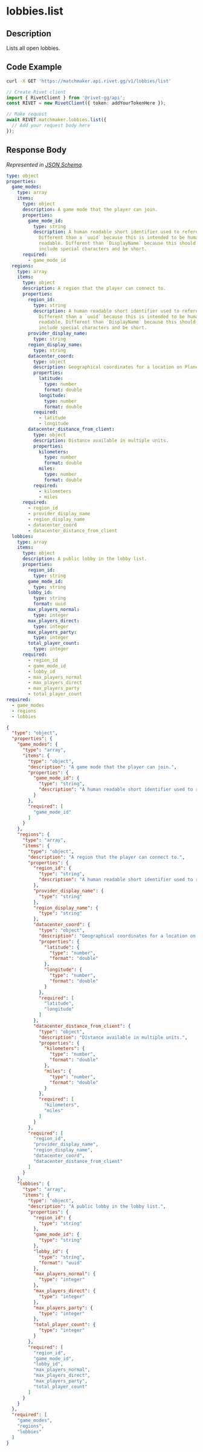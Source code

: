 
# lobbies.list

## Description

Lists all open lobbies.


## Code Example

<CodeGroup title='Request' tag='GET' label='https://matchmaker.api.rivet.gg/v1/lobbies/list'>

```bash {{ title: 'cURL' }}
curl -X GET 'https://matchmaker.api.rivet.gg/v1/lobbies/list'
```

```ts
// Create Rivet client
import { RivetClient } from '@rivet-gg/api';
const RIVET = new RivetClient({ token: addYourTokenHere });

// Make request
await RIVET.matchmaker.lobbies.list({
  // Add your request body here
});
```

</CodeGroup>


## Response Body

_Represented in [JSON Schema](https://json-schema.org/)._

<CodeGroup title='Response'>

```yaml
type: object
properties:
  game_modes:
    type: array
    items:
      type: object
      description: A game mode that the player can join.
      properties:
        game_mode_id:
          type: string
          description: A human readable short identifier used to references resources.
            Different than a `uuid` because this is intended to be human
            readable. Different than `DisplayName` because this should not
            include special characters and be short.
      required:
        - game_mode_id
  regions:
    type: array
    items:
      type: object
      description: A region that the player can connect to.
      properties:
        region_id:
          type: string
          description: A human readable short identifier used to references resources.
            Different than a `uuid` because this is intended to be human
            readable. Different than `DisplayName` because this should not
            include special characters and be short.
        provider_display_name:
          type: string
        region_display_name:
          type: string
        datacenter_coord:
          type: object
          description: Geographical coordinates for a location on Planet Earth.
          properties:
            latitude:
              type: number
              format: double
            longitude:
              type: number
              format: double
          required:
            - latitude
            - longitude
        datacenter_distance_from_client:
          type: object
          description: Distance available in multiple units.
          properties:
            kilometers:
              type: number
              format: double
            miles:
              type: number
              format: double
          required:
            - kilometers
            - miles
      required:
        - region_id
        - provider_display_name
        - region_display_name
        - datacenter_coord
        - datacenter_distance_from_client
  lobbies:
    type: array
    items:
      type: object
      description: A public lobby in the lobby list.
      properties:
        region_id:
          type: string
        game_mode_id:
          type: string
        lobby_id:
          type: string
          format: uuid
        max_players_normal:
          type: integer
        max_players_direct:
          type: integer
        max_players_party:
          type: integer
        total_player_count:
          type: integer
      required:
        - region_id
        - game_mode_id
        - lobby_id
        - max_players_normal
        - max_players_direct
        - max_players_party
        - total_player_count
required:
  - game_modes
  - regions
  - lobbies

```

```json
{
  "type": "object",
  "properties": {
    "game_modes": {
      "type": "array",
      "items": {
        "type": "object",
        "description": "A game mode that the player can join.",
        "properties": {
          "game_mode_id": {
            "type": "string",
            "description": "A human readable short identifier used to references resources. Different than a `uuid` because this is intended to be human readable. Different than `DisplayName` because this should not include special characters and be short."
          }
        },
        "required": [
          "game_mode_id"
        ]
      }
    },
    "regions": {
      "type": "array",
      "items": {
        "type": "object",
        "description": "A region that the player can connect to.",
        "properties": {
          "region_id": {
            "type": "string",
            "description": "A human readable short identifier used to references resources. Different than a `uuid` because this is intended to be human readable. Different than `DisplayName` because this should not include special characters and be short."
          },
          "provider_display_name": {
            "type": "string"
          },
          "region_display_name": {
            "type": "string"
          },
          "datacenter_coord": {
            "type": "object",
            "description": "Geographical coordinates for a location on Planet Earth.",
            "properties": {
              "latitude": {
                "type": "number",
                "format": "double"
              },
              "longitude": {
                "type": "number",
                "format": "double"
              }
            },
            "required": [
              "latitude",
              "longitude"
            ]
          },
          "datacenter_distance_from_client": {
            "type": "object",
            "description": "Distance available in multiple units.",
            "properties": {
              "kilometers": {
                "type": "number",
                "format": "double"
              },
              "miles": {
                "type": "number",
                "format": "double"
              }
            },
            "required": [
              "kilometers",
              "miles"
            ]
          }
        },
        "required": [
          "region_id",
          "provider_display_name",
          "region_display_name",
          "datacenter_coord",
          "datacenter_distance_from_client"
        ]
      }
    },
    "lobbies": {
      "type": "array",
      "items": {
        "type": "object",
        "description": "A public lobby in the lobby list.",
        "properties": {
          "region_id": {
            "type": "string"
          },
          "game_mode_id": {
            "type": "string"
          },
          "lobby_id": {
            "type": "string",
            "format": "uuid"
          },
          "max_players_normal": {
            "type": "integer"
          },
          "max_players_direct": {
            "type": "integer"
          },
          "max_players_party": {
            "type": "integer"
          },
          "total_player_count": {
            "type": "integer"
          }
        },
        "required": [
          "region_id",
          "game_mode_id",
          "lobby_id",
          "max_players_normal",
          "max_players_direct",
          "max_players_party",
          "total_player_count"
        ]
      }
    }
  },
  "required": [
    "game_modes",
    "regions",
    "lobbies"
  ]
}
```

</CodeGroup>


